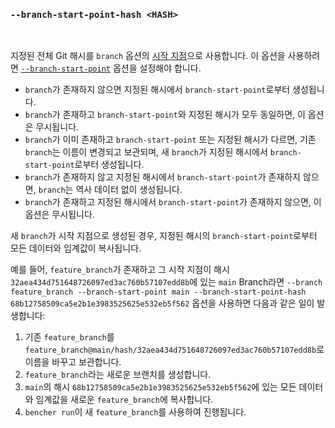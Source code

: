 ### `--branch-start-point-hash <HASH>`

<br />

지정된 전체 Git 해시를 `branch` 옵션의 [시작 지점][start point]으로 사용합니다.
이 옵션을 사용하려면 [`--branch-start-point`][branch start point] 옵션을 설정해야 합니다.

- `branch`가 존재하지 않으면 지정된 해시에서 `branch-start-point`로부터 생성됩니다.
- `branch`가 존재하고 `branch-start-point`와 지정된 해시가 모두 동일하면, 이 옵션은 무시됩니다.
- `branch`가 이미 존재하고 `branch-start-point` 또는 지정된 해시가 다르면, 기존 `branch`는 이름이 변경되고 보관되며, 새 `branch`가 지정된 해시에서 `branch-start-point`로부터 생성됩니다.
- `branch`가 존재하지 않고 지정된 해시에서 `branch-start-point`가 존재하지 않으면, `branch`는 역사 데이터 없이 생성됩니다.
- `branch`가 존재하고 지정된 해시에서 `branch-start-point`가 존재하지 않으면, 이 옵션은 무시됩니다.

새 `branch`가 시작 지점으로 생성된 경우, 지정된 해시의 `branch-start-point`로부터 모든 데이터와 임계값이 복사됩니다.

예를 들어, `feature_branch`가 존재하고 그 시작 지점이 해시 `32aea434d751648726097ed3ac760b57107edd8b`에 있는 `main` Branch라면
`--branch feature_branch --branch-start-point main --branch-start-point-hash 68b12758509ca5e2b1e3983525625e532eb5f562` 옵션을 사용하면 다음과 같은 일이 발생합니다:

1. 기존 `feature_branch`를 `feature_branch@main/hash/32aea434d751648726097ed3ac760b57107edd8b`로 이름을 바꾸고 보관합니다.
2. `feature_branch`라는 새로운 브랜치를 생성합니다.
3. `main`의 해시 `68b12758509ca5e2b1e3983525625e532eb5f562`에 있는 모든 데이터와 임계값을 새로운 `feature_branch`에 복사합니다.
4. `bencher run`이 새 `feature_branch`를 사용하여 진행됩니다.

[start point]: /ko/docs/explanation/benchmarking/#start-point

[branch start point]: #--branch-start-point-branch
